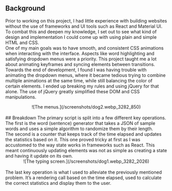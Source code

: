 
## Background
Prior to working on this project, I had little experience with building websites without the use of frameworks and UI tools such as React and Material UI. To combat this and deepen my knowledge, I set out to see what kind of design and implementation I could come up with using plain and simple HTML and CSS. 
<br/>
One of my main goals was to have smooth, and consistent CSS animations when interacting with the interface. Aspects like word highlighting and satisfying dropdown menus were a priority. This project taught me a lot about animating keyframes and syncing elements between transitions. 
<br/>
Towards the end of development, I found I was having trouble with animating the dropdown menus, where it became tedious trying to combine multiple animations at the same time, while still balancing the color of certain elements. I ended up breaking my rules and using jQuery for that alone. The use of jQuery greatly simplified these DOM and CSS manipulations.
<br/>
<Center
    py={'1em'}>
        ![The menus.](/screenshots/dog2.webp_3282_850)
</Center>
<br/>
## Breakdown
The primary script is split into a few different key operations. The first is the word (sentence) generator that takes a JSON of sample words and uses a simple algorithm to randomize them by their length. 
<br/>
The second is a counter that keeps track of the time elapsed and updates the statistics based on it. This one proved tricky at first as I was accustomed to the way state works in frameworks such as React. This meant continuously updating elements was not as simple as creating a state and having it update on its own.
<br/>
<Center
    py={'1em'}>
        ![The typing screen.](/screenshots/dog1.webp_3282_2026)
</Center>
<br/>
The last key operation is what I used to alleviate the previously mentioned problem. It’s a rendering call based on the time elapsed, used to calculate the correct statistics and display them to the user.
<br/>
<br/>